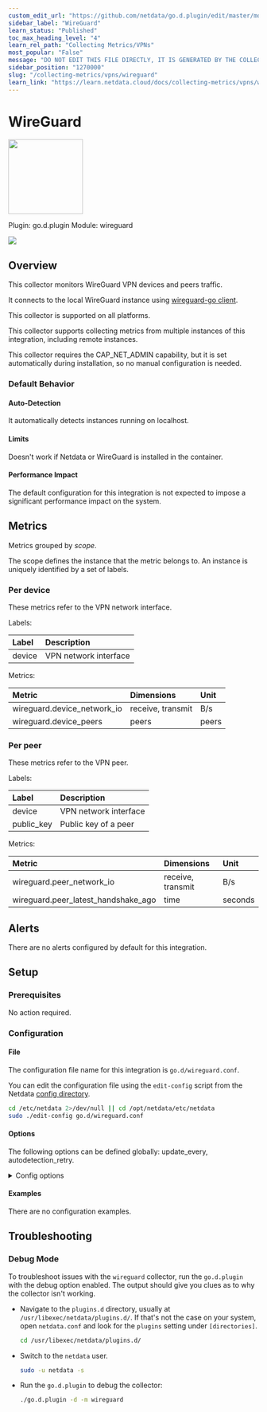 ```yaml
---
custom_edit_url: "https://github.com/netdata/go.d.plugin/edit/master/modules/wireguard/metadata.yaml"
sidebar_label: "WireGuard"
learn_status: "Published"
toc_max_heading_level: "4"
learn_rel_path: "Collecting Metrics/VPNs"
most_popular: "False"
message: "DO NOT EDIT THIS FILE DIRECTLY, IT IS GENERATED BY THE COLLECTOR'S metadata.yaml FILE"
sidebar_position: "1270000"
slug: "/collecting-metrics/vpns/wireguard"
learn_link: "https://learn.netdata.cloud/docs/collecting-metrics/vpns/wireguard"
---
```



# WireGuard


<img src="https://netdata.cloud/img/wireguard.svg" width="150"/>


Plugin: go.d.plugin
Module: wireguard

<img src="https://img.shields.io/badge/maintained%20by-Netdata-%2300ab44" />

## Overview

This collector monitors WireGuard VPN devices and peers traffic.


It connects to the local WireGuard instance using [wireguard-go client](https://github.com/WireGuard/wireguard-go).


This collector is supported on all platforms.

This collector supports collecting metrics from multiple instances of this integration, including remote instances.

This collector requires the CAP_NET_ADMIN capability, but it is set automatically during installation, so no manual configuration is needed.


### Default Behavior

#### Auto-Detection

It automatically detects instances running on localhost.


#### Limits

Doesn't work if Netdata or WireGuard is installed in the container.


#### Performance Impact

The default configuration for this integration is not expected to impose a significant performance impact on the system.


## Metrics

Metrics grouped by *scope*.

The scope defines the instance that the metric belongs to. An instance is uniquely identified by a set of labels.



### Per device

These metrics refer to the VPN network interface.

Labels:

| Label      | Description     |
|:-----------|:----------------|
| device | VPN network interface |

Metrics:

| Metric | Dimensions | Unit |
|:------|:----------|:----|
| wireguard.device_network_io | receive, transmit | B/s |
| wireguard.device_peers | peers | peers |

### Per peer

These metrics refer to the VPN peer.

Labels:

| Label      | Description     |
|:-----------|:----------------|
| device | VPN network interface |
| public_key | Public key of a peer |

Metrics:

| Metric | Dimensions | Unit |
|:------|:----------|:----|
| wireguard.peer_network_io | receive, transmit | B/s |
| wireguard.peer_latest_handshake_ago | time | seconds |



## Alerts

There are no alerts configured by default for this integration.


## Setup

### Prerequisites

No action required.

### Configuration

#### File

The configuration file name for this integration is `go.d/wireguard.conf`.


You can edit the configuration file using the `edit-config` script from the
Netdata [config directory](https://github.com/netdata/netdata/blob/master/docs/configure/nodes.md#the-netdata-config-directory).

```bash
cd /etc/netdata 2>/dev/null || cd /opt/netdata/etc/netdata
sudo ./edit-config go.d/wireguard.conf
```
#### Options

The following options can be defined globally: update_every, autodetection_retry.


<details><summary>Config options</summary>

| Name | Description | Default | Required |
|:----|:-----------|:-------|:--------:|
| update_every | Data collection frequency. | 1 | False |
| autodetection_retry | Recheck interval in seconds. Zero means no recheck will be scheduled. | 0 | False |

</details>

#### Examples
There are no configuration examples.



## Troubleshooting

### Debug Mode

To troubleshoot issues with the `wireguard` collector, run the `go.d.plugin` with the debug option enabled. The output
should give you clues as to why the collector isn't working.

- Navigate to the `plugins.d` directory, usually at `/usr/libexec/netdata/plugins.d/`. If that's not the case on
  your system, open `netdata.conf` and look for the `plugins` setting under `[directories]`.

  ```bash
  cd /usr/libexec/netdata/plugins.d/
  ```

- Switch to the `netdata` user.

  ```bash
  sudo -u netdata -s
  ```

- Run the `go.d.plugin` to debug the collector:

  ```bash
  ./go.d.plugin -d -m wireguard
  ```


